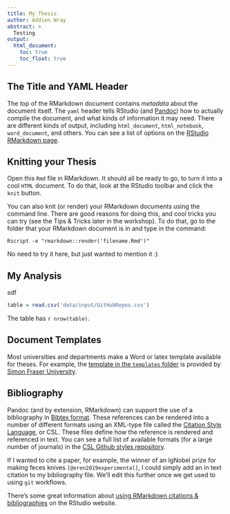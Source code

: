 ```yaml
---
title: My Thesis
author: Addien Wray
abstract: >
  Testing
output: 
  html_document:
    toc: true
    toc_float: true
---
```


## The Title and YAML Header

The top of the RMarkdown document contains *metadata* about the document itself.  The `yaml` header tells RStudio (and [Pandoc](https://pandoc.org/)) how to actually compile the document, and what kinds of information it may need.  There are different kinds of output, including `html_document`, `html_notebook`, `word_document`, and others.  You can see a list of options on the [RStudio RMarkdown page](https://rmarkdown.rstudio.com/lesson-9.html).  

## Knitting your Thesis

Open this `Rmd` file in RMarkdown. It should all be ready to go, to turn it into a cool `HTML` document. To do that, look at the RStudio toolbar and click the `knit` button.

You can also knit (or render) your RMarkdown documents using the command line. There are good reasons for doing this, and cool tricks you can try (see the Tips & Tricks later in the workshop). To do that, go to the folder that your RMarkdown document is in and type in the command:

```
Rscript -e "rmarkdown::render('filename.Rmd')"
```

No need to try it here, but just wanted to mention it :)

## My Analysis
 sdf
 
```r
table = read.csv('data/input/GitHubRepos.csv')
```

The table has `r nrow(table)`.

## Document Templates

Most universities and departments make a Word or latex template available for theses. For example, the [template in the `templates` folder](templates/thesistemplate.docx) is provided by [Simon Fraser University](https://www.lib.sfu.ca/help/publish/thesis/templates).

## Bibliography

Pandoc (and by extension, RMarkdown) can support the use of a bibliography in [Bibtex format](http://www.bibtex.org/). These references can be rendered into a number of different formats using an XML-type file called the [Citation Style Language](https://citationstyles.org/), or CSL. These files define how the reference is rendered and referenced in text. You can see a full list of available formats (for a large number of journals) in the [CSL Github styles repository](https://github.com/citation-style-language/styles).

If I wanted to cite a paper, for example, the winner of an IgNobel prize for making feces knives `[@eren2019experimental]`, I could simply add an in text citation to my bibliography file. We'll edit this further once we get used to using `git` workflows.

There's some great information about [using RMarkdown citations & bibliographies](https://rmarkdown.rstudio.com/authoring_bibliographies_and_citations.html) on the RStudio website.
